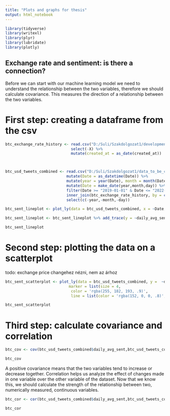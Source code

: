 ```yaml
---
title: "Plots and graphs for thesis"
output: html_notebook
---
```

```r
library(tidyverse)
library(writexl)
library(plyr)
library(lubridate)
library(plotly)
```


## Exchange rate and sentiment: is there a connection?
Before we can start with our machine learning model we need to understand the relationship between the two variables, therefore we should calculate covariance. This measures the direction of a relationship between the two variables.

# First step: creating a dataframe from the csv
```r
btc_exchange_rate_history <- read.csv("D:/Suli/Szakdolgozat1/development_n_stuff/aggregated_data.csv") %>%
                             select(-X) %>%
                             mutate(created_at = as_date(created_at))



btc_usd_tweets_combined <- read.csv("D:/Suli/Szakdolgozat1/data_to_be_cleaned/coin_Bitcoin.csv") %>%
                           mutate(Date = as_datetime(Date)) %>%
                           mutate(year = year(Date), month = month(Date), day = day(Date)) %>%
                           mutate(Date = make_date(year,month,day)) %>% 
                           filter(Date >= "2019-01-01" & Date <= "2022-03-30") %>%
                           inner_join(btc_exchange_rate_history, by = c("Date" = "created_at")) %>% 
                           select(c(-year,-month,-day))

```

```r
btc_sent_lineplot <- plot_ly(data = btc_usd_tweets_combined, x = ~Date, y = ~Close, name ='exchange rate', type = 'scatter', mode = 'lines')

btc_sent_lineplot <- btc_sent_lineplot %>% add_trace(y = ~daily_avg_sent, name = 'avg. sentiment', mode = 'lines') 

btc_sent_lineplot
```

# Second step: plotting the data on a scatterplot
todo: exchange price changehez nézni, nem az árhoz


```r
btc_sent_scatterplot <- plot_ly(data = btc_usd_tweets_combined, y =  ~daily_avg_sent, x = ~Close,
                            marker = list(size = 4,
                             color = 'rgba(255, 182, 193, .9)',
                             line = list(color = 'rgba(152, 0, 0, .8)', width = 1)))

btc_sent_scatterplot
```

# Third step: calculate covariance and correlation

```r
btc_cov <- cov(btc_usd_tweets_combined$daily_avg_sent,btc_usd_tweets_combined$Close, method = "spearman")

btc_cov

```
A positive covariance means that the two variables tend to increase or decrease together. 
Correlation helps us analyze the effect of changes made in one variable over the other variable of the dataset.
Now that we know this, we should calculate the strength of the relationship between two, numerically measured, continuous variables.

```r
btc_cor <- cor(btc_usd_tweets_combined$daily_avg_sent,btc_usd_tweets_combined$Close, method="spearman")

btc_cor
```


